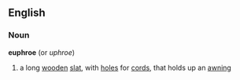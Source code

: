 ==English==
===Noun===
'''euphroe'''  (or ''uphroe'')
#{{nautical}} a long [[wooden]] [[slat]], with [[hole]]s for [[cord]]s, that holds up an [[awning]]